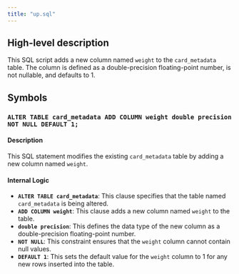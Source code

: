 ```yaml
---
title: "up.sql"
---
```


## High-level description
This SQL script adds a new column named `weight` to the `card_metadata` table. The column is defined as a double-precision floating-point number, is not nullable, and defaults to 1.

## Symbols

### `ALTER TABLE card_metadata ADD COLUMN weight double precision NOT NULL DEFAULT 1;`
#### Description
This SQL statement modifies the existing `card_metadata` table by adding a new column named `weight`.

#### Internal Logic
* **`ALTER TABLE card_metadata`**: This clause specifies that the table named `card_metadata` is being altered.
* **`ADD COLUMN weight`**: This clause adds a new column named `weight` to the table.
* **`double precision`**: This defines the data type of the new column as a double-precision floating-point number.
* **`NOT NULL`**: This constraint ensures that the `weight` column cannot contain null values.
* **`DEFAULT 1`**: This sets the default value for the `weight` column to 1 for any new rows inserted into the table. 
